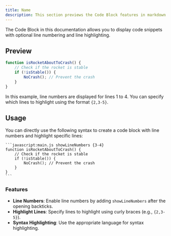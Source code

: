 ```yaml
---
title: Name
description: This section previews the Code Block features in markdown.
---
```


The Code Block in this documentation allows you to display code snippets with optional line numbering and line highlighting.

## Preview

```javascript:main.js showLineNumbers {3-4}
function isRocketAboutToCrash() {
    // Check if the rocket is stable
    if (!isStable()) {
        NoCrash(); // Prevent the crash
    }
}
```

In this example, line numbers are displayed for lines 1 to 4. You can specify which lines to highlight using the format `{2,3-5}`.

## Usage

You can directly use the following syntax to create a code block with line numbers and highlight specific lines:

````plaintext
```javascript:main.js showLineNumbers {3-4}
function isRocketAboutToCrash() {
    // Check if the rocket is stable
    if (!isStable()) {
        NoCrash(); // Prevent the crash
    }
}
```
````

### Features

- **Line Numbers**: Enable line numbers by adding `showLineNumbers` after the opening backticks.
- **Highlight Lines**: Specify lines to highlight using curly braces (e.g., `{2,3-5}`).
- **Syntax Highlighting**: Use the appropriate language for syntax highlighting.

